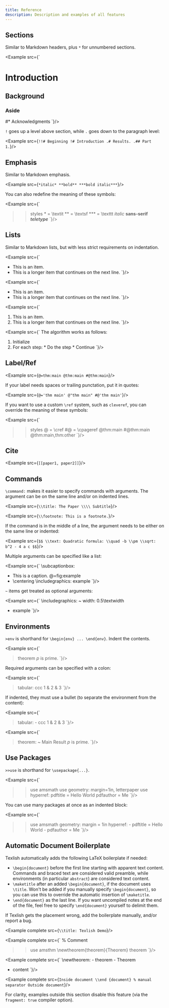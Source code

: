```yaml
---
title: Reference
description: Description and examples of all features
---
```


## Sections

Similar to Markdown headers, plus `*` for unnumbered sections.

<Example src={`
  # Introduction
  ## Background
  ### Aside
  #* Acknowledgments
`}/>

`!` goes up a level above section, while `.` goes down to the paragraph level:

<Example src={`
  !!# Beginning
  !# Introduction
  .# Results.
  .## Part 1.
`}/>

## Emphasis

Similar to Markdown emphasis.

<Example src={`
  *italic*
  **bold**
  ***bold italic***
`}/>

You can also redefine the meaning of these symbols:

<Example src={`
  >>styles
    * = \\textit
    ** = \\textsf
    *** = \\texttt
  *italic*
  **sans-serif**
  ***teletype***
`}/>

## Lists

Similar to Markdown lists, but with less strict requirements on indentation.

<Example src={`
  - This is an item.
  - This is a longer item that
    continues on the next line.
`}/>

<Example src={`
  * This is an item.
  * This is a longer item that
    continues on the next line.
`}/>

<Example src={`
  1. This is an item.
  2. This is a longer item that
    continues on the next line.
`}/>

<Example src={`
  The algorithm works as follows:
  1. Initialize
  2. For each step:
    * Do the step
    * Continue
`}/>

## Label/Ref

<Example src={`
  @=thm:main
  @thm:main
  #@thm:main
`}/>

If your label needs spaces or trailing punctation, put it in quotes:

<Example src={`
  @='thm main'
  @"thm main"
  #@'thm main'
`}/>

If you want to use a custom `\ref` system, such as `cleveref`, you can
override the meaning of these symbols:

<Example src={`
  >>styles
    @ = \\cref
    #@ = \\cpageref
  @thm:main
  #@thm:main
  @thm:main,thm:other
`}/>


## Cite

<Example src={`
  [[paper1, paper2]]
`}/>

## Commands

`\command:` makes it easier to specify commands with arguments.
The argument can be on the same line and/or on indented lines.

<Example src={`
  \\title: The Paper \\\\
    Subtitle
`}/>

<Example src={`
  \\footnote:
    This is a footnote.
`}/>

If the command is in the middle of a line, the argument needs to be
either on the same line or indented:

<Example src={`
  $$
    \\text: Quadratic formula:
    \\quad
    -b \\pm \\sqrt:
      b^2 - 4 a c
  $$
`}/>

Multiple arguments can be specified like a list:

<Example src={`
  \\subcaptionbox:
  - This is a caption.
    @=fig:example
  - \\centering
    \\includegraphics: example
`}/>

`~` items get treated as optional arguments:

<Example src={`
  \\includegraphics:
  ~ width: 0.5\\textwidth
  - example
`}/>

## Environments

`>env` is shorthand for `\begin{env} ... \end{env}`.
Indent the contents.

<Example src={`
  > theorem
    $p$ is prime.
`}/>

Required arguments can be specified with a colon:

<Example src={`
  > tabular: ccc
    1 & 2 & 3
`}/>

If indented, they must use a bullet (to separate the environment
from the content):

<Example src={`
  > tabular:
    - ccc
    1 & 2 & 3
`}/>

<Example src={`
  > theorem:
    ~ Main Result
    $p$ is prime.
`}/>

## Use Packages

`>>use` is shorthand for `\usepackage{...}`.

<Example src={`
  >>use amsmath
  >>use geometry: margin=1in, letterpaper
  >>use hyperref:
    pdftitle = Hello World
    pdfauthor = Me
`}/>

You can use many packages at once as an indented block:

<Example src={`
  >>use
    amsmath
    geometry: margin = 1in
    hyperref:
      - pdftitle = Hello World
      - pdfauthor = Me
`}/>

## Automatic Document Boilerplate

Texlish automatically adds the following LaTeX boilerplate if needed:

* `\begin{document}` before the first line starting with apparent text content.
  Commands and braced text are considered valid preamble,
  while environments (in particular `abstract`) are considered text content.
* `\maketitle` after an added `\begin{document}`, if the document uses `\title`.
  Won't be added if you manually specify `\begin{document}`,
  so you can use this to override the automatic insertion of `\maketitle`.
* `\end{document}` as the last line.
  If you want uncompiled notes at the end of the file,
  feel free to specify `\end{document}` yourself to delimit them.

If Texlish gets the placement wrong, add the boilerplate manually,
and/or report a bug.

<Example complete src={`
  \\title: Texlish Demo
`}/>

<Example complete src={`
  % Comment
  >>use amsthm
  \\newtheorem{theorem}{Theorem}
  > theorem
`}/>

<Example complete src={`
  \\newtheorem:
    - theorem
    - Theorem
  - content
`}/>

<Example complete src={`
  Inside document
  \\end {document} % manual separator
  Outside document
`}/>

For clarity, examples outside this section disable this feature
(via the `fragment: true` compiler option).
